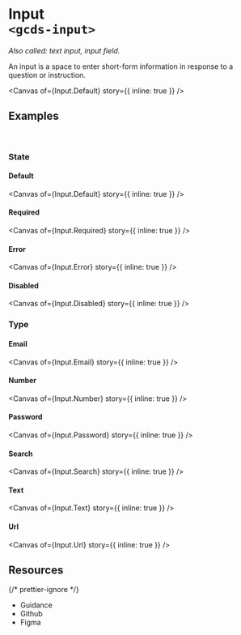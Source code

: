 
<Meta of={Input} name="Overview" />

# Input<br/>`<gcds-input>`

_Also called: text input, input field._

An input is a space to enter short-form information in response to a question or instruction.

<Canvas of={Input.Default} story={{ inline: true }} />

## Examples

<br />

### State

#### Default

<Canvas of={Input.Default} story={{ inline: true }} />

#### Required

<Canvas of={Input.Required} story={{ inline: true }} />

#### Error

<Canvas of={Input.Error} story={{ inline: true }} />

#### Disabled

<Canvas of={Input.Disabled} story={{ inline: true }} />

### Type

#### Email

<Canvas of={Input.Email} story={{ inline: true }} />

#### Number

<Canvas of={Input.Number} story={{ inline: true }} />

#### Password

<Canvas of={Input.Password} story={{ inline: true }} />

#### Search

<Canvas of={Input.Search} story={{ inline: true }} />

#### Text

<Canvas of={Input.Text} story={{ inline: true }} />

#### Url

<Canvas of={Input.Url} story={{ inline: true }} />

## Resources

{/* prettier-ignore */}
<ul>
  <li>
    <gcds-button type="link" button-style="text-only" href="https://design-system.alpha.canada.ca/en/components/Input/" target="_blank">Guidance</gcds-button>
  </li>
  <li>
    <gcds-button type="link" button-style="text-only" href="https://github.com/cds-snc/gcds-components/tree/main/packages/web/src/components/gcds-input" target="_blank">Github</gcds-button>
  </li>
  <li>
    <gcds-button type="link" button-style="text-only" href="https://www.figma.com/file/mh2maMG2NBtk41k1O1UGHV/Canadian-Digital-Service%E2%80%A8---GC-Design-System?type=design&node-id=855-2811&mode=design&t=Uh3QQccqF8jOzbFR-0" target="_blank">Figma</gcds-button>
  </li>
</ul>
